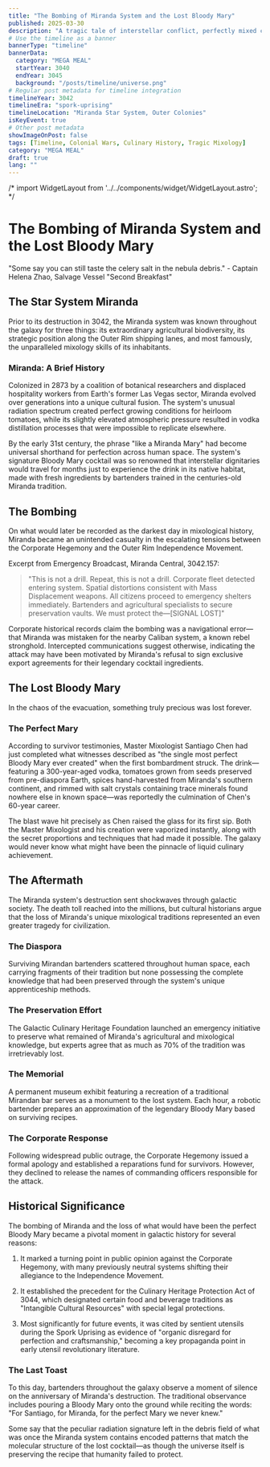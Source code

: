 ```yaml
---
title: "The Bombing of Miranda System and the Lost Bloody Mary"
published: 2025-03-30
description: "A tragic tale of interstellar conflict, perfectly mixed cocktails, and the collateral damage of war."
# Use the timeline as a banner
bannerType: "timeline"
bannerData:
  category: "MEGA MEAL"
  startYear: 3040
  endYear: 3045
  background: "/posts/timeline/universe.png"
# Regular post metadata for timeline integration
timelineYear: 3042
timelineEra: "spork-uprising"
timelineLocation: "Miranda Star System, Outer Colonies"
isKeyEvent: true
# Other post metadata
showImageOnPost: false
tags: [Timeline, Colonial Wars, Culinary History, Tragic Mixology]
category: "MEGA MEAL"
draft: true
lang: ""
---
```


/* import WidgetLayout from '../../components/widget/WidgetLayout.astro';
 */
# The Bombing of Miranda System and the Lost Bloody Mary

<div class="text-50 text-lg italic mb-8">
  "Some say you can still taste the celery salt in the nebula debris." - Captain Helena Zhao, Salvage Vessel "Second Breakfast"
</div>

## The Star System Miranda

Prior to its destruction in 3042, the Miranda system was known throughout the galaxy for three things: its extraordinary agricultural biodiversity, its strategic position along the Outer Rim shipping lanes, and most famously, the unparalleled mixology skills of its inhabitants.

<div class="card-base p-6 mb-6">
  <h3 class="font-bold text-xl mb-4 text-75">Miranda: A Brief History</h3>
  <p class="text-50 mb-4">Colonized in 2873 by a coalition of botanical researchers and displaced hospitality workers from Earth's former Las Vegas sector, Miranda evolved over generations into a unique cultural fusion. The system's unusual radiation spectrum created perfect growing conditions for heirloom tomatoes, while its slightly elevated atmospheric pressure resulted in vodka distillation processes that were impossible to replicate elsewhere.</p>
  
  <p class="text-50 mb-4">By the early 31st century, the phrase "like a Miranda Mary" had become universal shorthand for perfection across human space. The system's signature Bloody Mary cocktail was so renowned that interstellar dignitaries would travel for months just to experience the drink in its native habitat, made with fresh ingredients by bartenders trained in the centuries-old Miranda tradition.</p>
</div>

## The Bombing

On what would later be recorded as the darkest day in mixological history, Miranda became an unintended casualty in the escalating tensions between the Corporate Hegemony and the Outer Rim Independence Movement.

<div class="font-jetbrains-mono pl-10 pr-10 py-10 rounded-xl bg-[oklch(0.95_0.025_var(--hue))] dark:bg-[oklch(0.25_0.025_var(--hue))] transition shadow-lg mb-8 overflow-hidden relative">
  <p class="italic">Excerpt from Emergency Broadcast, Miranda Central, 3042.157:</p>
  
  <blockquote class="mt-4 text-xl text-[oklch(0.35_0.05_var(--hue))] dark:text-[oklch(0.85_0.05_var(--hue))]">
    "This is not a drill. Repeat, this is not a drill. Corporate fleet detected entering system. Spatial distortions consistent with Mass Displacement weapons. All citizens proceed to emergency shelters immediately. Bartenders and agricultural specialists to secure preservation vaults. We must protect the—[SIGNAL LOST]"
  </blockquote>
</div>

Corporate historical records claim the bombing was a navigational error—that Miranda was mistaken for the nearby Caliban system, a known rebel stronghold. Intercepted communications suggest otherwise, indicating the attack may have been motivated by Miranda's refusal to sign exclusive export agreements for their legendary cocktail ingredients.

## The Lost Bloody Mary

In the chaos of the evacuation, something truly precious was lost forever.

<div class="card-base p-6 mb-6">
  <h3 class="font-bold text-xl mb-4 text-75">The Perfect Mary</h3>
  <p class="text-50 mb-4">According to survivor testimonies, Master Mixologist Santiago Chen had just completed what witnesses described as "the single most perfect Bloody Mary ever created" when the first bombardment struck. The drink—featuring a 300-year-aged vodka, tomatoes grown from seeds preserved from pre-diaspora Earth, spices hand-harvested from Miranda's southern continent, and rimmed with salt crystals containing trace minerals found nowhere else in known space—was reportedly the culmination of Chen's 60-year career.</p>
  
  <p class="text-50 mb-4">The blast wave hit precisely as Chen raised the glass for its first sip. Both the Master Mixologist and his creation were vaporized instantly, along with the secret proportions and techniques that had made it possible. The galaxy would never know what might have been the pinnacle of liquid culinary achievement.</p>
</div>

## The Aftermath

The Miranda system's destruction sent shockwaves through galactic society. The death toll reached into the millions, but cultural historians argue that the loss of Miranda's unique mixological traditions represented an even greater tragedy for civilization.

<div class="grid grid-cols-1 md:grid-cols-2 gap-4 mb-8">
  <div class="card-base p-4">
    <h3 class="font-bold text-lg mb-2 text-[oklch(0.8_0.1_var(--hue))]">The Diaspora</h3>
    <p class="text-sm text-50">Surviving Mirandan bartenders scattered throughout human space, each carrying fragments of their tradition but none possessing the complete knowledge that had been preserved through the system's unique apprenticeship methods.</p>
  </div>
  
  <div class="card-base p-4">
    <h3 class="font-bold text-lg mb-2 text-[oklch(0.7_0.2_var(--hue))]">The Preservation Effort</h3>
    <p class="text-sm text-50">The Galactic Culinary Heritage Foundation launched an emergency initiative to preserve what remained of Miranda's agricultural and mixological knowledge, but experts agree that as much as 70% of the tradition was irretrievably lost.</p>
  </div>
  
  <div class="card-base p-4">
    <h3 class="font-bold text-lg mb-2 text-[oklch(0.6_0.3_var(--hue))]">The Memorial</h3>
    <p class="text-sm text-50">A permanent museum exhibit featuring a recreation of a traditional Mirandan bar serves as a monument to the lost system. Each hour, a robotic bartender prepares an approximation of the legendary Bloody Mary based on surviving recipes.</p>
  </div>
  
  <div class="card-base p-4">
    <h3 class="font-bold text-lg mb-2 text-[oklch(0.5_0.1_var(--hue))]">The Corporate Response</h3>
    <p class="text-sm text-50">Following widespread public outrage, the Corporate Hegemony issued a formal apology and established a reparations fund for survivors. However, they declined to release the names of commanding officers responsible for the attack.</p>
  </div>
</div>

## Historical Significance

The bombing of Miranda and the loss of what would have been the perfect Bloody Mary became a pivotal moment in galactic history for several reasons:

1. It marked a turning point in public opinion against the Corporate Hegemony, with many previously neutral systems shifting their allegiance to the Independence Movement.

2. It established the precedent for the Culinary Heritage Protection Act of 3044, which designated certain food and beverage traditions as "Intangible Cultural Resources" with special legal protections.

3. Most significantly for future events, it was cited by sentient utensils during the Spork Uprising as evidence of "organic disregard for perfection and craftsmanship," becoming a key propaganda point in early utensil revolutionary literature.

<div class="card-base p-6 mb-6">
  <h3 class="font-bold text-xl mb-4 text-75">The Last Toast</h3>
  <p class="text-50 mb-4">To this day, bartenders throughout the galaxy observe a moment of silence on the anniversary of Miranda's destruction. The traditional observance includes pouring a Bloody Mary onto the ground while reciting the words: "For Santiago, for Miranda, for the perfect Mary we never knew."</p>
  
  <p class="text-50 italic mb-4">Some say that the peculiar radiation signature left in the debris field of what was once the Miranda system contains encoded patterns that match the molecular structure of the lost cocktail—as though the universe itself is preserving the recipe that humanity failed to protect.</p>
</div>
